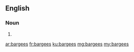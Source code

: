 ==English==

===Noun===
{{head|en|plural}}

# {{plural of|bargee|lang=en|nocat=1}}

[[ar:bargees]]
[[fr:bargees]]
[[ku:bargees]]
[[mg:bargees]]
[[my:bargees]]